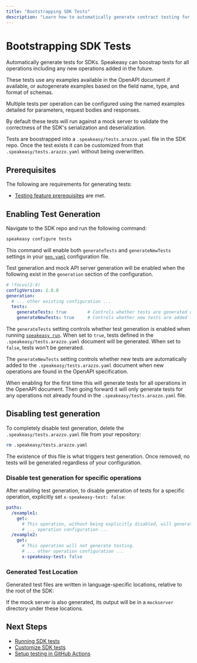 ```yaml
---
title: "Bootstrapping SDK Tests"
description: "Learn how to automatically generate contract testing for APIs and SDKs."
---
```



# Bootstrapping SDK Tests

Automatically generate tests for SDKs. Speakeasy can boostrap tests for all operations including any new operations added in the future.

These tests use any examples available in the OpenAPI document if available, or autogenerate examples based on the field name, type, and format of schemas.

Multiple tests per operation can be configured using the named examples detailed for parameters, request bodies and responses.

By default these tests will run against a mock server to validate the correctness of the SDK's serialization and deserialization.

Tests are boostrapped into a `.speakeasy/tests.arazzo.yaml` file in the SDK repo. Once the test exists it can be customized from that `.speakeasy/tests.arazzo.yaml` without being overwritten.

## Prerequisites

The following are requirements for generating tests:

- [Testing feature prerequisites](/docs/testing#prerequisites) are met.

## Enabling Test Generation

Navigate to the SDK repo and run the following command:

```bash
speakeasy configure tests
```

This command will enable both `generateTests` and `generateNewTests` settings in your [`gen.yaml`](/docs/speakeasy-reference/generation/gen-yaml) configuration file.

Test generation and mock API server generation will be enabled when the following exist in the `generation` section of the configuration.

```yaml
# !focus(2:4)
configVersion: 2.0.0
generation:
  # ... other existing configuration ...
  tests:
    generateTests: true        # Controls whether tests are generated during speakeasy run
    generateNewTests: true     # Controls whether new tests are added for new operations
```

The `generateTests` setting controls whether test generation is enabled when running [`speakeasy run`](/docs/speakeasy-reference/cli/run). When set to `true`, tests defined in the `.speakeasy/tests.arazzo.yaml` document will be generated. When set to `false`, tests won't be generated.

The `generateNewTests` setting controls whether new tests are automatically added to the `.speakeasy/tests.arazzo.yaml` document when new operations are found in the OpenAPI specification.

When enabling for the first time this will generate tests for all operations in the OpenAPI document.
Then going forward it will only generate tests for any operations not already found in the `.speakeasy/tests.arazzo.yaml` file.

## Disabling test generation

To completely disable test generation, delete the `.speakeasy/tests.arazzo.yaml` file from your repository:

```bash
rm .speakeasy/tests.arazzo.yaml
```

The existence of this file is what triggers test generation. Once removed, no tests will be generated regardless of your configuration.

### Disable test generation for specific operations

After enabling test generation, to disable generation of tests for a specific operation, explicitly set `x-speakeasy-test: false`:

```yaml
paths:
  /example1:
    get:
      # This operation, without being explicitly disabled, will generate testing.
      # ... operation configuration ...
  /example2:
    get:
      # This operation will not generate testing.
      # ... other operation configuration ...
      x-speakeasy-test: false
```

### Generated Test Location

Generated test files are written in language-specific locations, relative to the root of the SDK:

<Table
  data={[
    { language: "Go", location: "`tests/`" },
    { language: "Python", location: "`tests/`" },
    { language: "TypeScript", location: "`src/__tests__`" },
    { language: "Java", location: "`src/test/java`" },
  ]}
  columns={[
    { key: "language", header: "Language" },
    { key: "location", header: "Location" },
  ]}
/>

If the mock server is also generated, its output will be in a `mockserver` directory under these locations.

## Next Steps

- [Running SDK tests](/docs/customize-testing/running-tests)
- [Customize SDK tests](/docs/customize-testing/customizing-sdk-tests)
- [Setup testing in GitHub Actions](/docs/customize-testing/github-actions)
